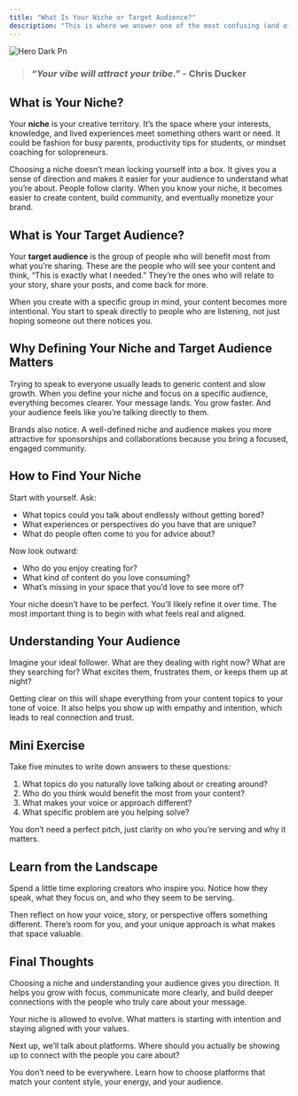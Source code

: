 ```yaml
---
title: "What Is Your Niche or Target Audience?"
description: "This is where we answer one of the most confusing (and often overcomplicated) questions creators face — what even is a niche? And how do you figure out your target audience?"
---
```


![Hero Dark Pn](/images/hero-dark.png)

> ### _“Your vibe will attract your tribe.”_  - Chris Ducker

## **What is Your Niche?**

Your **niche** is your creative territory. It’s the space where your interests, knowledge, and lived experiences meet something others want or need. It could be fashion for busy parents, productivity tips for students, or mindset coaching for solopreneurs.

Choosing a niche doesn’t mean locking yourself into a box. It gives you a sense of direction and makes it easier for your audience to understand what you’re about. People follow clarity. When you know your niche, it becomes easier to create content, build community, and eventually monetize your brand.

## **What is Your Target Audience?**

Your **target audience** is the group of people who will benefit most from what you’re sharing. These are the people who will see your content and think, “This is exactly what I needed.” They’re the ones who will relate to your story, share your posts, and come back for more.

When you create with a specific group in mind, your content becomes more intentional. You start to speak directly to people who are listening, not just hoping someone out there notices you.

## **Why Defining Your Niche and Target Audience Matters**

Trying to speak to everyone usually leads to generic content and slow growth. When you define your niche and focus on a specific audience, everything becomes clearer. Your message lands. You grow faster. And your audience feels like you’re talking directly to them.

Brands also notice. A well-defined niche and audience makes you more attractive for sponsorships and collaborations because you bring a focused, engaged community.

## **How to Find Your Niche**

Start with yourself. Ask:

- What topics could you talk about endlessly without getting bored?
- What experiences or perspectives do you have that are unique?
- What do people often come to you for advice about?

Now look outward:

- Who do you enjoy creating for?
- What kind of content do you love consuming?
- What’s missing in your space that you’d love to see more of?

Your niche doesn’t have to be perfect. You’ll likely refine it over time. The most important thing is to begin with what feels real and aligned.

## **Understanding Your Audience**

Imagine your ideal follower. What are they dealing with right now? What are they searching for? What excites them, frustrates them, or keeps them up at night?

Getting clear on this will shape everything from your content topics to your tone of voice. It also helps you show up with empathy and intention, which leads to real connection and trust.

## **Mini Exercise**

<Note>
  Take five minutes to write down answers to these questions:

  1. What topics do you naturally love talking about or creating around?
  2. Who do you think would benefit the most from your content?
  3. What makes your voice or approach different?
  4. What specific problem are you helping solve?

  You don’t need a perfect pitch, just clarity on who you’re serving and why it matters.
</Note>

## **Learn from the Landscape**

Spend a little time exploring creators who inspire you. Notice how they speak, what they focus on, and who they seem to be serving.

Then reflect on how your voice, story, or perspective offers something different. There’s room for you, and your unique approach is what makes that space valuable.

## **Final Thoughts**

Choosing a niche and understanding your audience gives you direction. It helps you grow with focus, communicate more clearly, and build deeper connections with the people who truly care about your message.

Your niche is allowed to evolve. What matters is starting with intention and staying aligned with your values.

Next up, we’ll talk about platforms. Where should you actually be showing up to connect with the people you care about?

<Card title="Identifying the Right Platforms" icon="cube" iconType="duotone">
  You don’t need to be everywhere. Learn how to choose platforms that match your content style, your energy, and your audience.
</Card>